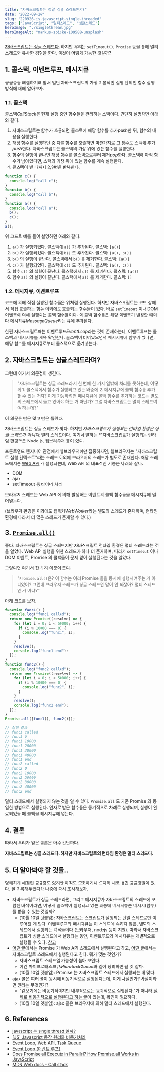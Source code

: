 ```yaml
---
title: "자바스크립트는 정말 싱글 스레드인가?"
date: "2022-09-26"
slug: "220926-is-javascript-single-threaded"
tags: ["JavaScript", "멀티스레드", "싱글스레드"]
heroImage: "./singlethread.jpg"
heroImageAlt: "markus-spiske-109588-unsplash"
---
```


[자바스크립트는 싱글 스레드다](https://developer.mozilla.org/en-US/docs/Web/JavaScript). 하지만 우리는 `setTimeout()`, `Promise` 등을 통해 멀티 스레드와 유사한 경험을 한다. 이것이 어떻게 가능한 것일까?

## 1. 콜스택, 이벤트루프, 메시지큐

궁금증을 해결하기에 앞서 일단 자바스크립트의 가장 기본적인 실행 단위인 함수 실행 방식에 대해 알아보자.

### 1.1. 콜스택

콜스택*CallStack*은 현재 실행 중인 함수들을 관리하는 스택이다. 간단히 설명하면 아래와 같다.

1. 자바스크립트는 함수가 호출되면 콜스택에 해당 함수를 추가*push*한 뒤, 함수의 내용을 실행한다.
2. 해당 함수를 실행하던 중 다른 함수를 호출하면 마찬가지로 그 함수도 스택에 추가*push*한다. 자바스크립트는 콜스택의 가장 위에 있는 함수를 실행한다.
3. 함수의 실행이 끝나면 해당 함수를 콜스택으로부터 제거*pop*한다. 콜스택에 아직 함수가 남아있다면, 스택의 가장 위에 있는 함수를 계속 실행한다.
4. 콜스택이 빌 때까지 2,3번을 반복한다.

```js
function c() {
  console.log("call c");
}
function b() {
  console.log("call b");
}
function a() {
  console.log("call a");
  b();
  c();
}
a();
```

위 코드로 예를 들어 설명하면 아래와 같다.

1. `a()` 가 실행되었다. 콜스택에 `a()` 가 추가된다.
   콜스택: `[a()]`
2. `b()` 가 실행되었다. 콜스캑에 `b()` 도 추가된다.
   콜스택: `[a(), b()]`
3. `b()` 의 실행이 끝난다. 콜스택에서 `b()` 를 제거한다.
   콜스택: `[a()]`
4. `c()` 가 실행되었다. 콜스택에 `c()` 도 추가된다.
   콜스택: `[a(), c()]`
5. 함수 `c()` 의 실행이 끝난다. 콜스택에서 `c()` 를 제거한다.
   콜스택: `[a()]`
6. 함수 `a()` 의 실행이 끝난다. 콜스택에서 `a()` 를 제거한다.
   콜스택: `[]`

### 1.2. 메시지큐, 이벤트루프

코드에 의해 직접 실행된 함수들은 위처럼 실행된다. 하지만 자바스크립트는 코드 상에서 직접 호출하는 함수 이외에도 호출되는 함수들이 있다. 바로 `setTimeout` 이나 DOM 이벤트에 의해 실행되는 콜백 함수들이다. 이 콜백 함수들은 해당 이벤트가 발생할 때마다 메시지큐*MessageQueue*라는 큐에 추가된다.

한편 자바스크립트에는 이벤트루프*EventLoop*라는 것이 존재하는데, 이벤트루프는 콜스택과 메시지큐를 계속 확인한다. 콜스택이 비어있으면서 메시지큐에 함수가 있다면, 해당 함수를 메시지큐로부터 콜스택으로 옮겨넣는다.

## 2. 자바스크립트는 싱글스레드라며?

그런데 여기서 의문점이 생긴다.

> "자바스크립트는 싱글 스레드라서 한 번에 한 가지 일밖에 처리를 못하는데, 어떻게 1. 콜스택에서 함수가 실행되고 있는 와중에 2. 메시지큐에 콜백 함수를 추가할 수 있는 거지? 이게 가능하려면 메시지큐에 콜백 함수를 추가하는 코드는 별도의 스레드에서 돌고 있어야 하는 거 아닌가? 그럼 자바스크립트는 멀티 스레드여야 하는데?"

이 의문은 반은 맞고 반은 틀렸다.

자바스크립트는 싱글 스레드가 맞다. 하지만 _자바스크립트가 실행되는 런타임 환경은 싱글 스레드가 아니다._ 멀티 스레드이다. 여기서 말하는 *"자바스크립트가 실행되는 런타임 환경"*은 Node.js, 웹브라우저 등이 있다.

프론트엔드 엔지니어 관점에서 웹브라우저에만 집중하자면, 웹브라우저는 "자바스크립트 실행 컨텍스트"라는 스레드 이외에 브라우저의 스레드가 별도로 존재한다. 해당 스레드에서는 [Web API](https://developer.mozilla.org/en-US/docs/Web/API) 가 실행되는데, Web API 의 대표적인 기능은 아래와 같다.

- DOM
- ajax
- setTimeout 등 타이머 처리

브라우저 스레드는 Web API 에 의해 발생하는 이벤트의 콜백 함수들을 메시지큐에 밀어넣는다.

(브라우저 환경은 이외에도 웹워커*WebWorker*라는 별도의 스레드가 존재하며, 런타임 환경에 따라서 더 많은 스레드가 존재할 수 있다.)

## 3. [`Promise.all()`](https://developer.mozilla.org/en-US/docs/Web/JavaScript/Reference/Global_Objects/Promise/all)

좋다. 자바스크립트는 싱글 스레드지만 자바스크립트 런타임 환경은 멀티 스레드라는 것을 알았다. Web API 실행을 위한 스레드가 하나 더 존재하며, 따라서 `setTimeout` 이나 DOM 이벤트, Promise 의 콜백들이 문제 없이 실행된다는 것을 알았다.

그렇다면 여기서 한 가지 의문이 든다.

> "`Promise.all()`은? 이 함수는 여러 Promise 들을 동시에 실행시켜주는 거 아니었어? 그런데 브라우저 스레드가 싱글 스레드면 말이 안 되잖아? 멀티 스레드인 거 아냐?"

아래 코드를 보자.

```js
function func1() {
  console.log("func1 called");
  return new Promise((resolve) => {
    for (let i = 0; i < 50000; i++) {
      if (i % 10000 === 0) {
        console.log("func1", i);
      }
    }
    resolve();
    console.log("func1 end");
  });
}
function func2() {
  console.log("func2 called");
  return new Promise((resolve) => {
    for (let i = 0; i < 50000; i++) {
      if (i % 10000 === 0) {
        console.log("func2", i);
      }
    }
    resolve();
    console.log("func2 end");
  });
}
Promise.all([func1(), func2()]);

// 실행 결과
// func1 called
// func1 0
// func1 10000
// func1 20000
// func1 30000
// func1 40000
// func1 end
// func2 called
// func2 0
// func2 10000
// func2 20000
// func2 30000
// func2 40000
// func2 end
```

멀티 스레드에서 실행되지 않는 것을 알 수 있다. `Promise.all` 도 기존 Promise 와 동일한 방법으로 실행된다. 인자로 받은 함수들은 동기적으로 차례로 실행되며, 실행이 완료되었을 때 콜백을 메시지큐에 넣는다.

## 4. 결론

따라서 우리가 얻은 결론은 아주 간단하다.

**자바스크립트는 싱글 스레드다. 하지만 자바스크립트의 런타임 환경은 멀티 스레드다.**

## 5. 더 알아봐야 할 것들..

명쾌하게 해결된 궁금증도 있지만 아직도 모호하거나 오히려 새로 생긴 궁금증들이 있다. 잘 기록해두었다가 나중에 다시 조사해보자.

- 자바스크립트가 싱글 스레드라면, 그리고 메시지큐가 자바스크립트의 스레드에 포함된 녀석이라면, 어떻게 콜스택이 실행되고 있는 와중에 메시지큐는 메시지(함수)를 받을 수 있는 것일까?
  - (10월 10일 덧붙임): 자바스크립트는 스크립트가 실행되는 단일 스레드로만 이루어진 게 맞다. 이벤트루프와 메시지큐는 이 스레드에 속하지 않은, 별도의 스레드에서 실행되는 녀석들이다 (브라우저, nodejs 등이 지원). 따라서 자바스크립트가 싱글 스레드에서 실행되는 동안, 이벤트루프와 메시지큐는 개별적으로 실행될 수 있다. [참고](https://stackoverflow.com/questions/73934092/can-javascript-message-queues-be-blocked)
- [어떤 글](https://www.slideshare.net/koreakihoon/javascript-single-thread)에서는 Promise 가 Web API 스레드에서 실행된다고 하고, [어떤 글](https://dev.to/moyedx3/9-message-queue-and-event-loop-5092)에서는 자바스크립트 스레드에서 실행된다고 한다. 뭐가 맞는 것인가?
  - 자바스크립트 스레드일 가능성이 높아 보인다.
  - 이건 마이크로태스크큐*MicrotaskQueue*와 같이 정리하면 될 것 같다.
  - (10월 10일 덧붙임): Promise 는 자바스크립트 스레드에서 실행되는 게 맞다.
- ajax 콜은 여러 콜이 동시에 비동기적으로 실행된다는데, 이게 사실인가? 사실이라면 원리는 무엇인가?
  - "겉보기에는 비동기적이지만 내부적으로는 동기적으로 실행된다."가 아니라 [실제로 비동기적으로 실행된다고 하는 글](https://stackoverflow.com/questions/22844441/is-promise-all-useful-given-that-javascript-is-executed-in-a-single-thread)이 있는데, 확인이 필요하다.
  - (10월 10일 덧붙임): ajax 콜은 브라우저에 의해 멀티 스레드에서 실행된다.

## 6. References

- [javascript 는 single thread 일까?](https://www.slideshare.net/koreakihoon/javascript-single-thread)
- [[JS] Javascript 동작 원리와 비동기처리](https://ingg.dev/js-work/)
- [Event Loop, Web API, Task Queue](https://intrepidgeeks.com/tutorial/event-loop-web-api-task-queue)
- [Event Loop (이벤트 루프)](https://velog.io/@thms200/Event-Loop-%EC%9D%B4%EB%B2%A4%ED%8A%B8-%EB%A3%A8%ED%94%84)
- [Does Promise.all Execute in Parallel? How Promise.all Works in JavaScript](https://javascript.plainenglish.io/does-promise-all-execute-in-parallel-how-promise-all-works-in-javascript-fffc2e8d455d)
- [MDN Web docs - Call stack](https://developer.mozilla.org/en-US/docs/Glossary/Call_stack)

